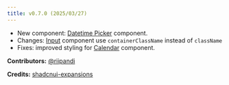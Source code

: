 ```yaml
---
title: v0.7.0 (2025/03/27)
---
```


- New component: [Datetime Picker](/docs/components/datetime-picker) component.
- Changes: [Input](/docs/components/input) component use `containerClassName` instead of `className`
- Fixes: improved styling for [Calendar](/docs/components/calendar) component.

**Contributors:**
[@riipandi](https://github.com/riipandi)

**Credits:**
[shadcnui-expansions](https://shadcnui-expansions.typeart.cc/docs/datetime-picker)
